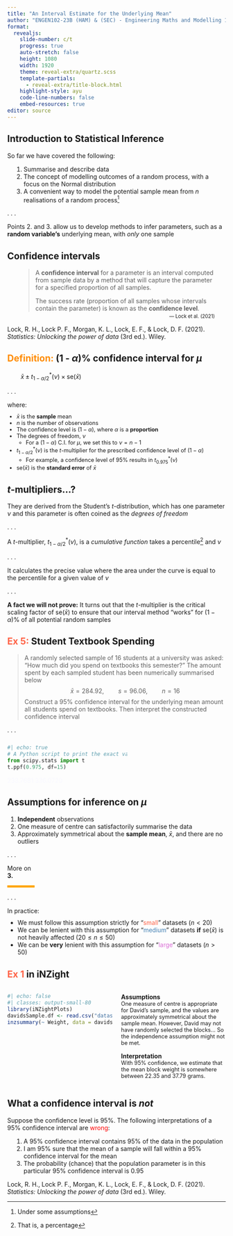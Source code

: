```yaml
---
title: "An Interval Estimate for the Underlying Mean"
author: "ENGEN102-23B (HAM) & (SEC) - Engineering Maths and Modelling 1B"
format:
  revealjs: 
    slide-number: c/t
    progress: true
    auto-stretch: false
    height: 1080
    width: 1920
    theme: reveal-extra/quartz.scss
    template-partials:
      - reveal-extra/title-block.html
    highlight-style: ayu
    code-line-numbers: false
    embed-resources: true
editor: source
---
```


## [Introduction to Statistical Inference]{.fragment} {.margin-bottom}

So far we have covered the following:

::: {.tightList style="margin-left: 1em;"}
1. Summarise and describe data
2. The concept of modelling outcomes of a random process, with a focus on the Normal distribution
3. A convenient way to model the potential sample mean from $n$ realisations of a random process^[Under some assumptions]
:::

. . .

Points 2. and 3. allow us to develop methods to infer parameters, such as a **random variable's** underlying mean, with *only* one sample

## Confidence intervals

:::: {style="width: 90%; display: block; margin: auto;"}
> A **confidence interval** for a parameter is an interval computed from sample data by a method that will capture the parameter for a specified proportion of all samples.
> 
> The success rate (proportion of all samples whose intervals contain the parameter) is known as the **confidence level**.

::: {style="font-size: 0.8em; text-align: right; margin-top: -1em;"}
 --- Lock et al. (2021)
:::

::::

::: {.aside}
Lock, R. H., Lock P. F., Morgan, K. L., Lock, E. F., & Lock, D. F. (2021). *Statistics: Unlocking the power of data* (3rd ed.). Wiley.
:::

## [Definition:]{style="color: darkorange;"} (1 - *&alpha;*)% confidence interval for *&mu;*

::: {.definition style="width: 40%;"}
$$
\bar{x}  \pm  t^*_{1-\alpha/2}(\nu) \times \text{se}(\bar{x})
$$
:::

. . .

where:

::: {.incremental style="font-size: 0.9em; margin-top: -0.25em;"}
- $\bar{x}$ is the **sample** mean
- $n$ is the number of observations
- The confidence level is $(1 - \alpha)$, where $\alpha$ is a **proportion**
- The degrees of freedom, $\nu$
  - For a $(1 - \alpha)$ C.I. for $\mu$, we set this to $\nu = n - 1$
- $t^*_{1-\alpha/2}(\nu)$ is the *t*-multiplier for the prescribed confidence level of $(1 - \alpha)$
  - For example, a confidence level of 95% results in $t^*_{0.975}(\nu)$
- $\text{se}(\bar{x})$ is the **standard error** of $\bar{x}$
:::

## *t*-multipliers[...?]{.fragment} {.margin-bottom}

They are derived from the Student's *t*-distribution, which has one parameter $\nu$ and this parameter is often coined as the *degrees of freedom*

. . .

A *t*-multiplier, $t^*_{1-\alpha/2}(\nu)$, is a *cumulative function* takes a percentile^[That is, a percentage] and $\nu$

. . .

It calculates the precise value where the area under the curve is equal to the percentile for a given value of $\nu$

. . .

**A fact we will not prove:** It turns out that the *t*-multiplier is the critical scaling factor of $\text{se}(\bar{x})$ to ensure that our interval method "works" for $(1 - \alpha)\%$ of all potential random samples

## [Ex 5:]{style='color: tomato;'} Student Textbook Spending

> A randomly selected sample of 16 students at a university was asked: "How much did you spend on textbooks this semester?" The amount spent by each sampled student has been numerically summarised below
$$\bar{x} = 284.92, \quad\quad s = 96.06, \quad\quad n = 16$$
Construct a 95% confidence interval for the underlying mean amount all students spend on textbooks. Then interpret the constructed confidence interval

. . .

::: {style="width: 55%; margin-top: 25px;"}
```python
#| echo: true
# A Python script to print the exact value of the t-multiplier
from scipy.stats import t
t.ppf(0.975, df=15)
```
:::


[233.7681 336.0720]{style="color: ghostwhite;"}
  
## Assumptions for inference on *&mu;*

::: {.incremental}
1. **Independent** observations
2. One measure of centre can satisfactorily summarise the data
3. Approximately symmetrical about the **sample mean**, $\bar{x}$, and there are no outliers
:::

. . .

::: {style="border-bottom: 5px solid orange; width: 12.5%;"}
More on **3.**
:::

. . .

In practice: 

::: {.incremental style="margin-top: -0.25em;"}
- We must follow this assumption strictly for "[small]{style="color: tomato;"}" datasets ($n < 20$)
- We can be lenient with this assumption for "[medium]{style="color: steelblue;"}" datasets **if** $\text{se}(\bar{x})$ is not heavily affected ($20 \leq n \leq 50$)
- We can be **very** lenient with this assumption for "[large]{style="color: orchid;"}" datasets ($n > 50$)
:::

## [Ex 1]{style='color: tomato;'} in [iNZight]{.R}

:::::: {.columns}
::::: {.column style="width: 50%;"}
```r
#| echo: false
#| classes: output-small-80
library(iNZightPlots)
davidsSample.df <- read.csv("datasets/davids-sample.csv")
inzsummary(~ Weight, data = davidsSample.df, width = 83, summary.type = "inference", inference.type = "conf", hypothesis = NULL)
```
:::::

::::: {.column .margin-bottom .fragment style="width: 50%;"}
**Assumptions**  
[One measure of centre is appropriate for David's sample, and the values are approximately symmetrical about the sample mean. However, David may not have randomly selected the blocks... So the independence assumption might not be met.]{style="font-size: 0.9em;"}

:::: {.fragment}
**Interpretation**  
[With 95% confidence, we estimate that the mean block weight is somewhere between 22.35 and 37.79 grams.]{style="font-size: 0.9em;"}
::::
:::::
::::::

## What a confidence interval is *not*

Suppose the confidence level is 95%. The following interpretations of a 95% confidence interval are [wrong]{style="color: red;"}:

::: {.incremental style="margin-left: 1em;"}
1. A 95% confidence interval contains 95% of the data in the population
2. I am 95% sure that the mean of a sample will fall within a 95% confidence interval for the mean
3. The probability (chance) that the population parameter is in this particular 95% confidence interval is 0.95
:::

::: {.aside}
Lock, R. H., Lock P. F., Morgan, K. L., Lock, E. F., & Lock, D. F. (2021). *Statistics: Unlocking the power of data* (3rd ed.). Wiley.
:::

